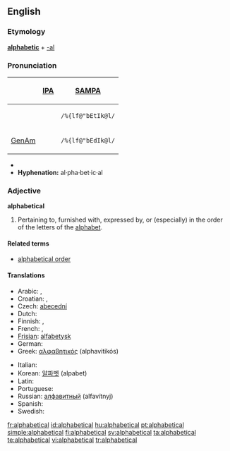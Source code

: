 ==English==

===Etymology===
'''[[alphabetic]]''' + [[-al]]

===Pronunciation===
{| border=1 cellpadding=5
! !! [[w:IPA|IPA]] !! [[w:SAMPA|SAMPA]]
|-
!
| {{IPAchar|/ˌælfəˈbɛtɪkəl/}} || <tt>/%{lf@"bEtIk@l/</tt>
|-
! [[GenAm]]
| {{IPAchar|/ˌælfəˈbɛdɪkəl/}} || <tt>/%{lf@"bEdIk@l/</tt>
|}
*{{audio|en-us-alphabetical.ogg|Audio (US)}}
*'''Hyphenation:''' al·pha·bet·ic·al

===Adjective===
'''alphabetical'''

# Pertaining to, furnished with, expressed by, or (especially) in the order of the letters of the [[alphabet]].
<!-- modified Webster 1913 def -->

====Related terms====
*[[alphabetical order]]

====Translations====
{{top}}
*Arabic: {{ARchar|[[الفبائي|ألِفْبَائِيّ]]}} {{IPAchar|(’alifbá’i)}}, {{ARchar|[[ابجدي|أبجَدِيّ]]}} {{IPAchar|(’abjádi)}}
*Croatian: {{t-|hr|abecedni}}, {{t-|hr|alfabetski}}
* Czech: [[abecední]] {{m}}
* Dutch: {{t|nl|alfabetisch}}
* Finnish: {{t+|fi|aakkoset|alt=aakkos-}}, {{t+|fi|aakkosellinen}}
* French: {{t|fr|alphabétique}}, {{t|fr|abécédaire}}
*[[Frisian]]: [[alfabetysk]]
* German: {{t|de|alphabetisch}}
*Greek: [[αλφαβητικός]] (alphavitikós)
{{mid}}
* Italian: {{t-|it|alfabetico}}
*Korean: [[알파벳]] (alpabet)
* Latin: {{t|la|abecedarius}}
* Portuguese: {{t+|pt|alfabético}}
*Russian: [[алфавитный]] (alfavítnyj)
* Spanish: {{t-|es|alfabético}}
* Swedish: {{t|sv|alfabetisk}}
{{bottom}}

[[fr:alphabetical]]
[[id:alphabetical]]
[[hu:alphabetical]]
[[pt:alphabetical]]
[[simple:alphabetical]]
[[fi:alphabetical]]
[[sv:alphabetical]]
[[ta:alphabetical]]
[[te:alphabetical]]
[[vi:alphabetical]]
[[tr:alphabetical]]